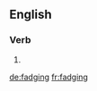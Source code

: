==English==

===Verb===
{{head|en|present participle}}

# {{present participle of|fadge|lang=en|nocat=1}}

[[de:fadging]]
[[fr:fadging]]